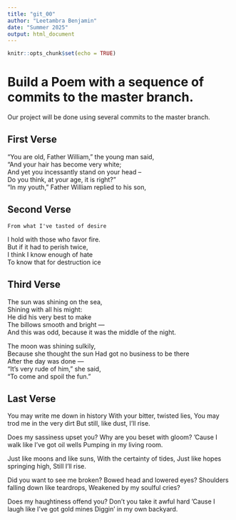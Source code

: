 ```yaml
---
title: "git_00"
author: "Leetambra Benjamin"
date: "Summer 2025"
output: html_document
---
```


```r
knitr::opts_chunk$set(echo = TRUE)
```
# Build a Poem with a sequence of commits to the master branch.
Our project will be done using several commits to the master branch.
<!-- Do not modify or change any text in "!--" bracketed areas such as this --- these are instructions to
you, if you change any of this the git program will notice it and compromise your git merging strategy !-->

## First Verse 
<!--Put the first five lines of a poem by Lewis Carrol in this section!-->
“You are old, Father William,” the young man said,      
“And your hair has become very white;    
And yet you incessantly stand on your head –  
Do you think, at your age, it is right?”  
“In my youth,” Father William replied to his son,  
  
## Second Verse
<!--Put the first five lines of a poem by Robert Frost here!-->
    From what I've tasted of desire  
  I hold with those who favor fire.  
  But if it had to perish twice,  
  I think I know enough of hate  
  To know that for destruction ice  
  
## Third Verse
<!--Put the first two verses of The Walrus and the Carpenter here!-->

The sun was shining on the sea,  
Shining with all his might:  
He did his very best to make  
The billows smooth and bright —  
And this was odd, because it was the middle of the night.  

The moon was shining sulkily,  
      Because she thought the sun 
Had got no business to be there  
      After the day was done —  
"It's very rude of him," she said,  
      "To come and spoil the fun."  
  


## Last Verse
<!--Put a short poem of your choice 8-20 lines,here!-->
You may write me down in history 
With your bitter, twisted lies,
You may trod me in the very dirt
But still, like dust, I'll rise.

Does my sassiness upset you?
Why are you beset with gloom?
’Cause I walk like I've got oil wells
Pumping in my living room.

Just like moons and like suns,
With the certainty of tides,
Just like hopes springing high,
Still I'll rise.

Did you want to see me broken?
Bowed head and lowered eyes?
Shoulders falling down like teardrops,
Weakened by my soulful cries?

Does my haughtiness offend you?
Don't you take it awful hard
’Cause I laugh like I've got gold mines
Diggin’ in my own backyard.





